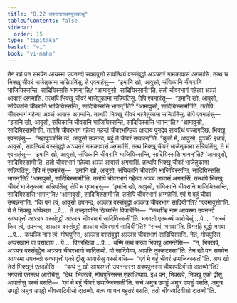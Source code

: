 ```yaml
---
title: "8.22 उपनन्दसक्यपुत्तवत्थु"
tableOfContents: false
sidebar:
  order: 15
type: "tipitaka"
basket: "vi"
book: "vi-maha"
---
```



<DynamicBreadcrumb />

<Division number="364" book="vi-maha">

<Paragraph number="1696" book="vi-maha">
तेन खो पन समयेन आयस्मा उपनन्दो सक्यपुत्तो सावत्थियं वस्संवुट्ठो अञ्ञतरं गामकावासं अगमासि. तत्थ च भिक्खू चीवरं भाजेतुकामा सन्निपतिंसु. ते एवमाहंसु—  “इमानि खो, आवुसो, संघिकानि चीवरानि भाजियिस्सन्ति, सादियिस्ससि भागन्”ति? “आमावुसो, सादियिस्सामी”ति. ततो चीवरभागं गहेत्वा अञ्ञं आवासं अगमासि. तत्थपि भिक्खू चीवरं भाजेतुकामा सन्निपतिंसु. तेपि एवमाहंसु—  “इमानि खो, आवुसो, संघिकानि चीवरानि भाजियिस्सन्ति, सादियिस्ससि भागन्”ति? “आमावुसो, सादियिस्सामी”ति. ततोपि चीवरभागं गहेत्वा अञ्ञं आवासं अगमासि. तत्थपि भिक्खू चीवरं भाजेतुकामा सन्निपतिंसु. तेपि एवमाहंसु—  “इमानि खो, आवुसो, संघिकानि चीवरानि भाजियिस्सन्ति, सादियिस्ससि भागन्”ति? “आमावुसो, सादियिस्सामी”ति. ततोपि चीवरभागं गहेत्वा महन्तं चीवरभण्डिकं आदाय पुनदेव सावत्थिं पच्चागञ्छि.
</Paragraph>

<Paragraph number="1697" book="vi-maha">
भिक्खू एवमाहंसु—  “महापुञ्ञोसि त्वं, आवुसो उपनन्द, बहुं ते चीवरं उप्पन्नन्”ति. “कुतो मे, आवुसो, पुञ्ञं? इधाहं, आवुसो, सावत्थियं वस्संवुट्ठो अञ्ञतरं गामकावासं अगमासिं. तत्थ भिक्खू चीवरं भाजेतुकामा सन्निपतिंसु. ते मं एवमाहंसु—  ‘इमानि खो, आवुसो, संघिकानि चीवरानि भाजियिस्सन्ति, सादियिस्ससि भागन्’ति? ‘आमावुसो, सादियिस्सामी’ति. ततो चीवरभागं गहेत्वा अञ्ञं आवासं अगमासिं. तत्थपि भिक्खू चीवरं भाजेतुकामा सन्निपतिंसु. तेपि मं एवमाहंसु—  ‘इमानि खो, आवुसो, संघिकानि चीवरानि भाजियिस्सन्ति, सादियिस्ससि भागन्’ति? ‘आमावुसो, सादियिस्सामी’ति. ततोपि चीवरभागं गहेत्वा अञ्ञं आवासं अगमासिं. तत्थपि भिक्खू चीवरं भाजेतुकामा सन्निपतिंसु. तेपि मं एवमाहंसु—  ‘इमानि खो, आवुसो, संघिकानि चीवरानि भाजियिस्सन्ति, सादियिस्ससि भागन्’ति? ‘आमावुसो, सादियिस्सामी’ति. ततोपि चीवरभागं अग्गहेसिं. एवं मे बहुं चीवरं उप्पन्नन्”ति. “किं पन त्वं, आवुसो उपनन्द, अञ्ञत्र वस्संवुट्ठो अञ्ञत्र चीवरभागं सादियी”ति? “एवमावुसो”ति.
</Paragraph>

<Paragraph number="1698" book="vi-maha">
ये ते भिक्खू अप्पिच्छा …पे…  ते उज्झायन्ति खिय्यन्ति विपाचेन्ति—  “कथञ्हि नाम आयस्मा उपनन्दो सक्यपुत्तो अञ्ञत्र वस्संवुट्ठो अञ्ञत्र चीवरभागं सादियिस्सती”ति. भगवतो एतमत्थं आरोचेसुं …पे…  “सच्चं किर त्वं, उपनन्द, अञ्ञत्र वस्संवुट्ठो अञ्ञत्र चीवरभागं सादियी”ति? “सच्चं, भगवा”ति. विगरहि बुद्धो भगवा …पे…  कथञ्हि नाम त्वं, मोघपुरिस, अञ्ञत्र वस्संवुट्ठो अञ्ञत्र चीवरभागं सादियिस्ससि. नेतं, मोघपुरिस, अप्पसन्नानं वा पसादाय …पे…  विगरहित्वा …पे…  धम्मिं कथं कत्वा भिक्खू आमन्तेसि—  “न, भिक्खवे, अञ्ञत्र वस्संवुट्ठेन अञ्ञत्र चीवरभागो सादितब्बो. यो सादियेय्य, आपत्ति दुक्कटस्सा”ति.
</Paragraph>

<Paragraph number="1699" book="vi-maha">
तेन खो पन समयेन आयस्मा उपनन्दो सक्यपुत्तो एको द्वीसु आवासेसु वस्सं वसि—  “एवं मे बहुं चीवरं उप्पज्जिस्सती”ति. अथ खो तेसं भिक्खूनं एतदहोसि—  “कथं नु खो आयस्मतो उपनन्दस्स सक्यपुत्तस्स चीवरपटिवीसो दातब्बो”ति? भगवतो एतमत्थं आरोचेसुं. “देथ, भिक्खवे, मोघपुरिसस्स एकाधिप्पायं. इध पन, भिक्खवे, भिक्खु एको द्वीसु आवासेसु वस्सं वसति—  ‘एवं मे बहुं चीवरं उप्पज्जिस्सती’ति. सचे अमुत्र उपड्ढं अमुत्र उपड्ढं वसति, अमुत्र उपड्ढो अमुत्र उपड्ढो चीवरपटिवीसो दातब्बो. यत्थ वा पन बहुतरं वसति, ततो चीवरपटिवीसो दातब्बो”ति.
</Paragraph>
</Division>